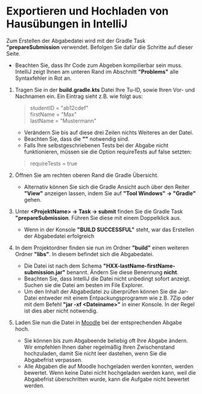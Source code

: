  # Exportieren und Hochladen von Hausübungen in IntelliJ

Zum Erstellen der Abgabedatei wird mit der Gradle Task **"prepareSubmission** verwendet. Befolgen Sie dafür die Schritte auf dieser Seite.  
   * Beachten Sie, dass Ihr Code zum Abgeben kompilierbar sein muss. IntelliJ zeigt Ihnen am unteren Rand im Abschnitt **"Problems"** alle Syntaxfehler in Rot an.

1. Tragen Sie in der **build.gradle.kts** Datei Ihre Tu-ID, sowie Ihren Vor- und Nachnamen ein. Ein Eintrag sieht z.B. wie folgt aus:
   > studentID = "ab12cdef"  
   > firstName = "Max"  
   > lastName = "Mustermann"

   * Verändern Sie bis auf diese drei Zeilen nichts Weiteres an der Datei.
   * Beachten Sie, dass die **""** notwendig sind.
   * Falls Ihre selbstgeschriebenen Tests bei der Abgabe nicht funktionieren, müssen sie die Option requireTests auf false setzten:
   > requireTests = true
2. Öffnen Sie am rechten oberen Rand die Gradle Übersicht.
   * Alternativ können Sie sich die Gradle Ansicht auch über den Reiter **"View"** anzeigen lassen, indem Sie auf **"Tool Windows" -> "Gradle"** gehen.
3. Unter **<ProjektName\> -> Task -> submit** finden Sie die Gradle Task **"prepareSubmission**. Führen Sie diese mit einem Doppelklick aus.
   * Wenn in der Konsole **"BUILD SUCCESSFUL"** steht, war das Erstellen der Abgabedatei erfolgreich
4. In dem Projektordner finden sie nun im Ordner **"build"** einen weiteren Ordner **"libs"**. In diesem befindet sich die Abgabedatei.
   * Die Datei ist nach dem Schema **"HXX-lastName-firstName-submission.jar"** benannt. Ändern Sie diese Benennung **nicht**.
   * Beachten Sie, dass IntelliJ die Datei nicht unbedingt sofort anzeigt. Suchen sie die Datei am besten im File Explorer.
   * Um den Inhalt der Abgabedatei zu überprüfen können Sie die Jar-Datei entweder mit einem Entpackungsprogramm wie z.B. 7Zip oder mit dem Befehl **"jar -xf <Dateiname\>"** in einer Konsole. In der Regel ist dies aber nicht notwendig.
5. Laden Sie nun die Datei in <ins> <a href="https://moodle.informatik.tu-darmstadt.de/course/view.php?id=1169" target="_blank">Moodle</a></ins> bei der entsprechenden Abgabe hoch.
   * Sie können bis zum Abgabeende beliebig oft Ihre Abgabe ändern. Wir empfehlen Ihnen daher regelmäßig Ihren Zwischenstand hochzuladen, damit Sie nicht leer dastehen, wenn Sie die Abgabefrist verpassen. 
   * Alle Abgaben die auf Moodle hochgeladen werden konnten, werden bewertet. Wenn keine Datei nicht hochgeladen werden kann, weil die Abgabefrist überschritten wurde, kann die Aufgabe nicht bewertet werden.